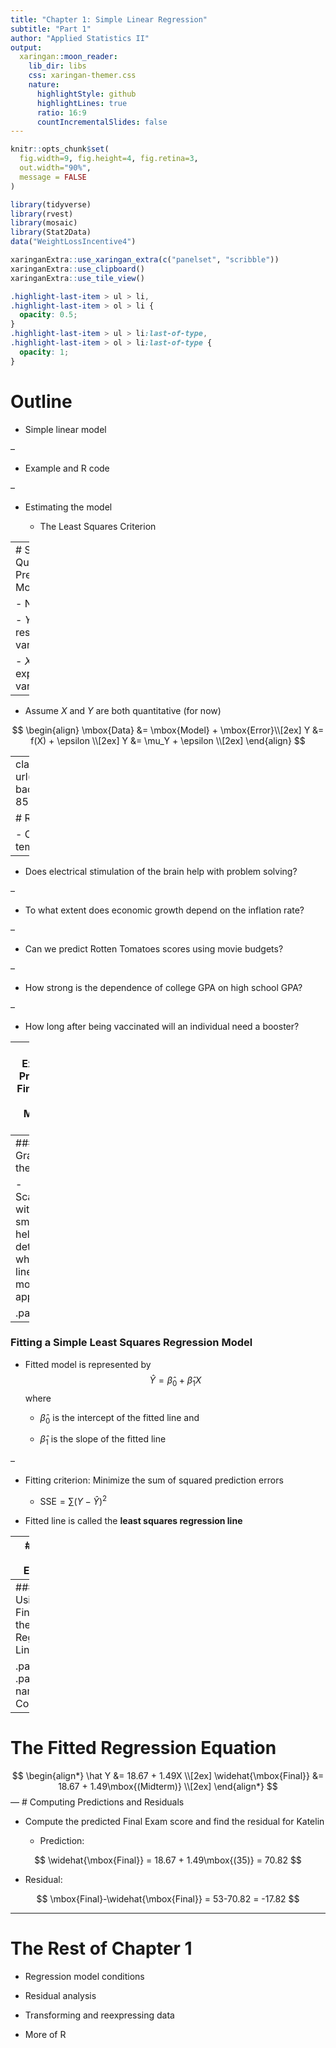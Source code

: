```yaml
---
title: "Chapter 1: Simple Linear Regression"
subtitle: "Part 1"
author: "Applied Statistics II"
output:
  xaringan::moon_reader:
    lib_dir: libs
    css: xaringan-themer.css
    nature:
      highlightStyle: github
      highlightLines: true
      ratio: 16:9
      countIncrementalSlides: false
---
```


```r
knitr::opts_chunk$set(
  fig.width=9, fig.height=4, fig.retina=3, 
  out.width="90%",
  message = FALSE
)

```



```r
library(tidyverse)
library(rvest)
library(mosaic)
library(Stat2Data)
data("WeightLossIncentive4")
```

```r
xaringanExtra::use_xaringan_extra(c("panelset", "scribble"))
xaringanExtra::use_clipboard()
xaringanExtra::use_tile_view()
```


```css
.highlight-last-item > ul > li,
.highlight-last-item > ol > li {
  opacity: 0.5;
}
.highlight-last-item > ul > li:last-of-type,
.highlight-last-item > ol > li:last-of-type {
  opacity: 1;
}
```

# Outline 

- Simple linear model

--

- Example and R code
  
--

- Estimating the model

  - The Least Squares Criterion



---
# Single Quantitative Predictor Model

- Notation: 

  - $Y$ = response variable

  - $X$ = explanatory variable

--

- Assume $X$ and $Y$ are both quantitative (for now)

$$
\begin{align}
\mbox{Data} &= \mbox{Model} + \mbox{Error}\\[2ex]
Y &= f(X) + \epsilon \\[2ex]
Y &= \mu_Y + \epsilon \\[2ex]
\end{align}
$$

---
class: highlight-last-item
background-image: url(https://source.unsplash.com/KlVNProwo7E)
background-size: 250px
background-position: 85% 35%


# Research Questions 

- Can cricket chirps be used to predict the temperature?

--

- Does electrical stimulation of the brain help with problem solving?

--

- To what extent does economic growth depend on the inflation rate?

--

- Can we predict Rotten Tomatoes scores using movie budgets?

--

- How strong is the dependence of college GPA on high school GPA?

--

- How long after being vaccinated will an individual need a booster?


---
### Example: Predicting Final Score from Midterm Score

```r
MidtermFinal <- read.csv("http://people.kzoo.edu/enordmoe/math360/MidtermFinal.csv")
dim(MidtermFinal)
```

- First 6 cases

```r
knitr::kable(head(MidtermFinal), format = 'html')
```

---
### Graphing the Data 

- Scatterplot with a smoother helps determine whether a linear model is appropriate.

.panelset[
```r
gf_point(Final ~ Midterm, data = MidtermFinal) %>%
  gf_smooth()
```
]


---
### Fitting a Simple Least Squares Regression Model

- Fitted model is represented by
$$
\widehat Y = \hat\beta_0 + \hat\beta_1 X
$$
where
  - $\hat\beta_0$ is the intercept of the fitted line and
  
  - $\hat\beta_1$ is the slope of the fitted line

--

- Fitting criterion: Minimize the sum of squared prediction errors 

  - $\mbox{SSE}=\sum(Y-\widehat Y)^2$

- Fitted line is called the **least squares regression line**

---
### Least Squares Estimation

- Choose line that minimizes **sum of squares** of vertical distances
  - Residual = $Y-\hat Y$

```r
library(latex2exp)
d <- MidtermFinal
fit <- lm(Final ~ Midterm, data = d)
d$predicted <- predict(fit)   # Save the predicted values
d$residuals <- residuals(fit) # Save the residual values
ggplot(d, aes(x = Midterm, y = Final)) +
  geom_smooth(method = "lm", se = FALSE, color = "lightgrey") +  # Plot regression slope
  geom_segment(aes(xend = Midterm, yend = predicted), alpha = .25) +  # alpha to fade lines
  geom_point() +
  geom_point(aes(y = predicted), shape = 1) +
  theme_bw() +  # Add theme for cleaner look
#  annotate(geom="text", x=25, y=80, label=TeX("$\\hat{Y} = \\beta_0 + \\beta_1X_1", output='character'), parse=TRUE)
  annotate(
    geom = "curve", x = 29, y = 89, xend = 34, yend = 82, color = "red",
    curvature = -.2, arrow = arrow(length = unit(2, "mm"))
    ) +
  annotate(geom = "text", x = 27, y = 90, label = TeX("$Y-\\hat{Y}$", output='character'), parse=TRUE,
           hjust = "left", size = 8)
```
---
### Example: Using R to Find and Plot the Regression Line

.panelset[
.panel[.panel-name[R Code]
```r
# Fit and save the regression model
model1 <- lm(Final ~ Midterm, data = MidtermFinal)
#Obtain regression output including slope and intercept
summary(model1)
# Graph regression line on scatterplot
gf_point(Final ~ Midterm, data = MidtermFinal, 
         xlab = "Midterm Score", ylab = "Final Score") %>%
  gf_smooth(method = "lm")
```
]
.panel[.panel-name[Regression Output]
```r
# Fit and save the regression model
model1 <- lm(Final ~ Midterm, data = MidtermFinal)
#Obtain regression output including slope and intercept
summary(model1)
```
]
.panel[.panel-name[Scatterplot with Regresson Line]
```r
# Graph regression line on scatterplot
gf_point(Final ~ Midterm, data = MidtermFinal, 
         xlab = "Midterm Score", ylab = "Final Score") %>%
  gf_smooth(method = "lm")
```
]
]

---
# The Fitted Regression Equation

$$
\begin{align*}
\hat Y &= 18.67 + 1.49X \\[2ex]
\widehat{\mbox{Final}}  &= 18.67 + 1.49\mbox{(Midterm)} \\[2ex]
\end{align*}
$$
---
# Computing Predictions and Residuals

- Compute the predicted Final Exam score and find the residual for Katelin

  - Prediction:

$$
\widehat{\mbox{Final}}  = 18.67 + 1.49\mbox{(35)} = 70.82
$$

  - Residual:

$$
\mbox{Final}-\widehat{\mbox{Final}}  = 53-70.82 = -17.82
$$

---

# The Rest of Chapter 1

- Regression model conditions

- Residual analysis

- Transforming and reexpressing data

- More of R